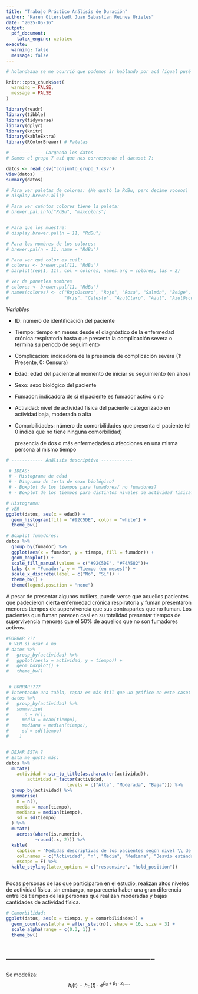 ```yaml
---
title: "Trabajo Práctico Análisis de Duración"
author: "Karen Otterstedt Juan Sebastían Reines Urieles"
date: "2025-05-16"
output:
  pdf_document:
    latex_engine: xelatex
execute:
  warning: false
  message: false
---
```



```r
# holandaaaa se me ocurrió que podemos ir hablando por acá (igual pusé comentarios más abajo jeje)
```

<!-- COMENTARIO EN RMARKDOWN QUE SUPUESTAMENTE NO APARECE:
LISTA DE COSAS PARA HACER: (esta es la lista que ni puedo hacer, seleccionamos el modelo que queremos, comparamos los distintos niveles, y después qué? Concluimos? IC? Qué mas? jashtag PERDIDA :( 
    - Análisis descriptivo de los datos
    - Selección de modelos
    - Conclusiones
    -->


```r
knitr::opts_chunk$set(
  warning = FALSE,
  message = FALSE
)
```

```r

library(readr)
library(tibble)
library(tidyverse)
library(dplyr)
library(knitr)
library(kableExtra)
library(RColorBrewer) # Paletas

```

```r
# ------------ Cargando los datos  ------------
# Somos el grupo 7 así que nos corresponde el dataset 7:

datos <- read_csv("conjunto_grupo_7.csv")
View(datos)
summary(datos)
```

```r
# Para ver paletas de colores: (Me gustó la RdBu, pero decime voooos)
# display.brewer.all()

# Para ver cuántos colores tiene la paleta:
# brewer.pal.info["RdBu", "maxcolors"]


# Para que los muestre:
# display.brewer.pal(n = 11, "RdBu")

# Para los nombres de los colores:
# brewer.pal(n = 11, name = "RdBu")

# Para ver qué color es cuál:
# colores <- brewer.pal(11, "RdBu")
# barplot(rep(1, 11), col = colores, names.arg = colores, las = 2)

# Ver de ponerles nombres
# colores <- brewer.pal(11, "RdBu")
# names(colores) <- c("RojoOscuro", "Rojo", "Rosa", "Salmón", "Beige",
#                     "Gris", "Celeste", "AzulClaro", "Azul", "AzulOscuro", "AzulMuyOscuro")

```

_Variables_

 - ID: número de identificación del paciente

 - Tiempo: tiempo en meses desde el diagnóstico de la
           enfermedad crónica respiratoria hasta que presenta
           la complicación severa o termina su período de seguimiento

 - Complicacion:  indicadora  de  la  presencia  de  complicación
                  severa  (1:  Presente,  0: Censura)
                                                                             
 - Edad: edad del paciente al momento de iniciar su seguimiento
          (en años)

 - Sexo: sexo biológico del paciente

 - Fumador: indicadora de si el paciente es fumador activo o no

 - Actividad:  nivel  de  actividad  física  del  paciente  categorizado
               en  actividad  baja, moderada o alta

 - Comorbilidades: número de comorbilidades que presenta el paciente
                   (el 0 indica que no tiene ninguna comorbilidad)

   presencia de dos o más enfermedades o afecciones en una misma
   persona al mismo tiempo



```r

# ------------ Análisis descriptivo ------------

 # IDEAS:
 # - Histograma de edad
 # - Diagrama de torta de sexo biológico?
 # - Boxplot de los tiempos para fumadores/ no fumadores?
 # - Boxplot de los tiempos para distintos niveles de actividad física?

# Histograma:
# VER
ggplot(datos, aes(x = edad)) +
  geom_histogram(fill = "#92C5DE", color = "white") +
  theme_bw()
```

```r
# Boxplot fumadores:
datos %>% 
  group_by(fumador) %>% 
  ggplot(aes(x = fumador, y = tiempo, fill = fumador)) + 
  geom_boxplot() +
  scale_fill_manual(values = c("#92C5DE", "#F4A582"))+
  labs (x = "Fumador", y = "Tiempo (en meses)") +
  scale_x_discrete(label = c("No", "Si")) +
  theme_bw() +
  theme(legend.position = "none") 


```
A pesar de presentar algunos outliers, puede verse que aquellos pacientes que padecieron cierta enfermedad crónica respiratoria y fuman presentaron menores tiempos de supervivencia que sus contrapartes que no fuman. 
Los pacientes que fuman parecen casi en su totalidad presentar tiempos de supervivencia menores que el 50% de aquellos que no son fumadores activos.

```r
#BORRAR ???
 # VER si usar o no 
# datos %>% 
#   group_by(actividad) %>% 
#   ggplot(aes(x = actividad, y = tiempo)) + 
#   geom_boxplot() +
#   theme_bw()


 # BORRAR????
# Intentando una tabla, capaz es más útil que un gráfico en este caso:
# datos %>% 
#   group_by(actividad) %>% 
#   summarise(
#      n = n(),
#     media = mean(tiempo),
#     mediana = median(tiempo),
#     sd = sd(tiempo)
#    )


# DEJAR ESTA ?
# Esta me gusta más:
datos %>% 
  mutate(
    actividad = str_to_title(as.character(actividad)),
        actividad = factor(actividad,
                       levels = c("Alta", "Moderada", "Baja"))) %>% 
  group_by(actividad) %>% 
  summarise(
    n = n(),
    media = mean(tiempo),
    mediana = median(tiempo),
    sd = sd(tiempo)
  ) %>%
  mutate(
    across(where(is.numeric),
           ~round(.x, 2))) %>%
  kable(
    caption = "Medidas descriptivas de los pacientes según nivel \\ de actividad física",
    col.names = c("Actividad", "n", "Media", "Mediana", "Desvío estándar"),
    escape = F) %>%
  kable_styling(latex_options = c("responsive", "hold_position"))



```
Pocas personas de las que participaron en el estudio, realizan altos niveles de actividad física, sin embargo, no parecería haber una gran diferencia entre los tiempos de las personas que realizan moderadas y bajas cantidades de actividad física.

```r
# Comorbilidad:
ggplot(datos, aes(x = tiempo, y = comorbilidades)) +
  geom_count(aes(alpha = after_stat(n)), shape = 16, size = 3) +
  scale_alpha(range = c(0.3, 1)) +
  theme_bw()


```


# -------------------------------------------#
Se modeliza:
$$
h_i (t) = h_0(t) \cdot e^{\beta_0 + \beta_1 \cdot x_i .....}
$$















